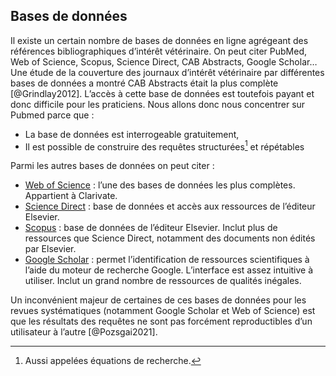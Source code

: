 ## Bases de données

Il existe un certain nombre de bases de données en ligne agrégeant des références bibliographiques d’intérêt vétérinaire. On peut citer PubMed, Web of Science, Scopus, Science Direct, CAB Abstracts, Google Scholar... Une étude de la couverture des journaux d’intérêt vétérinaire par différentes bases de données a montré CAB Abstracts était la plus complète [@Grindlay2012]. L’accès à cette base de données est toutefois payant et donc difficile pour les praticiens. Nous allons donc nous concentrer sur Pubmed parce que :

- La base de données est interrogeable gratuitement,
- Il est possible de construire des requêtes structurées[^1] et répétables

Parmi les autres bases de données on peut citer :

-	[Web of Science](https://www.webofscience.com/) : l’une des bases de données les plus complètes. Appartient à Clarivate.
-	[Science Direct](https://www.sciencedirect.com/) : base de données et accès aux ressources de l’éditeur Elsevier.
-	[Scopus](https://www.scopus.com/) : base de données de l’éditeur Elsevier. Inclut plus de ressources que Science Direct, notamment des documents non édités par Elsevier.
-	[Google Scholar](https://scholar.google.com/) : permet l’identification de ressources scientifiques à l’aide du moteur de recherche Google. L’interface est assez intuitive à utiliser. Inclut un grand nombre de ressources de qualités inégales. 

Un inconvénient majeur de certaines de ces bases de données pour les revues systématiques (notamment Google Scholar et Web of Science) est que les résultats des requêtes ne sont pas forcément reproductibles d’un utilisateur à l’autre [@Pozsgai2021].

[^1]: Aussi appelées équations de recherche.